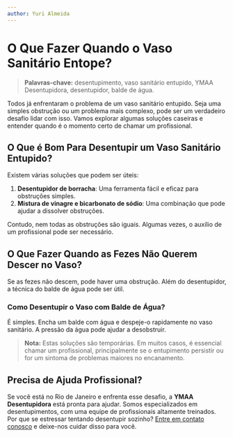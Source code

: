```yaml
---
author: Yuri Almeida
---
```


# O Que Fazer Quando o Vaso Sanitário Entope?

> **Palavras-chave:** desentupimento, vaso sanitário entupido, YMAA Desentupidora, desentupidor, balde de água.

Todos já enfrentaram o problema de um vaso sanitário entupido. Seja uma simples obstrução ou um problema mais complexo, pode ser um verdadeiro desafio lidar com isso. Vamos explorar algumas soluções caseiras e entender quando é o momento certo de chamar um profissional.

## O Que é Bom Para Desentupir um Vaso Sanitário Entupido?

Existem várias soluções que podem ser úteis:

1. **Desentupidor de borracha**: Uma ferramenta fácil e eficaz para obstruções simples.
2. **Mistura de vinagre e bicarbonato de sódio**: Uma combinação que pode ajudar a dissolver obstruções.

Contudo, nem todas as obstruções são iguais. Algumas vezes, o auxílio de um profissional pode ser necessário.

## O Que Fazer Quando as Fezes Não Querem Descer no Vaso?

Se as fezes não descem, pode haver uma obstrução. Além do desentupidor, a técnica do balde de água pode ser útil.

### Como Desentupir o Vaso com Balde de Água?

É simples. Encha um balde com água e despeje-o rapidamente no vaso sanitário. A pressão da água pode ajudar a desobstruir.

> **Nota:** Estas soluções são temporárias. Em muitos casos, é essencial chamar um profissional, principalmente se o entupimento persistir ou for um sintoma de problemas maiores no encanamento.

## Precisa de Ajuda Profissional?

Se você está no Rio de Janeiro e enfrenta esse desafio, a **YMAA Desentupidora** está pronta para ajudar. Somos especializados em desentupimentos, com uma equipe de profissionais altamente treinados. Por que se estressar tentando desentupir sozinho? [Entre em contato conosco](https://www.ymaadesentupidora.com.br/) e deixe-nos cuidar disso para você.
